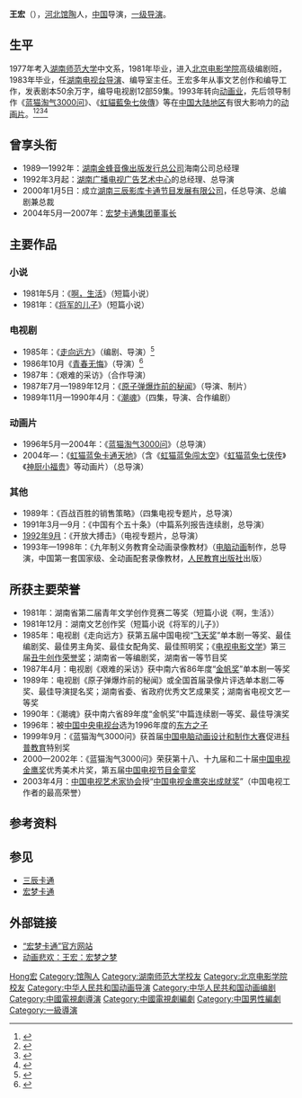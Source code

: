 {{BLPsources|time=2012-03-23T00:59:53+00:00}}
{{Otheruses|王宏|other=同名或類似名的其它條目描述}}
'''王宏'''（{{bd|1953年|2月||}}），[[河北|河北]][[馆陶|馆陶]]人，[[中华人民共和国|中国]]导演，[[一级导演|一级导演]]。

== 生平 ==
1977年考入[[湖南师范大学|湖南师范大学]]中文系，1981年毕业，进入[[北京电影学院|北京电影学院]]高级编剧班，1983年毕业，任[[湖南电视台|湖南电视台]][[导演|导演]]、编导室主任。王宏多年从事文艺创作和编导工作，发表剧本50余万字，编导电视剧12部59集。1993年转向[[动画业|动画业]]，先后领导制作《[[蓝猫淘气3000问|蓝猫淘气3000问]]》、《[[虹貓藍兔七俠傳|虹貓藍兔七俠傳]]》等在[[中国大陆地区|中国大陆地区]]有很大影响力的[[动画片|动画片]]。<ref>{{cite web|title=人物簡介：王宏|url=http://hk.cnmdb.com/name/1851/bio|publisher=中國影視資料庫|accessdate=2012-03-23}}{{dead link|date=2018年3月 |bot=InternetArchiveBot |fix-attempted=yes }}</ref><ref>{{cite web|title=王宏|url=http://www.dongman.gov.cn/cygc/2012-02/13/content_44273.htm|publisher=国家动漫产业网|accessdate=2012-03-23|deadurl=yes|archiveurl=https://web.archive.org/web/20120313035737/http://www.dongman.gov.cn/cygc/2012-02/13/content_44273.htm|archivedate=2012-03-13}}</ref><ref>{{cite web|author=刘涛|title=王宏：“蓝猫”是怎样长大的？|url=http://news.xinhuanet.com/employment/2003-02/20/content_737258.htm|publisher=新華網|accessdate=2012-03-23|archive-date=2008-05-10|archive-url=https://web.archive.org/web/20080510210948/http://news.xinhuanet.com/employment/2003-02/20/content_737258.htm|dead-url=no}}</ref><ref>{{cite news|author=龙昊,罗武战|title=“蓝猫之父”王宏的十年创业|url=http://www.ce.cn/ztpd/tszt/hgjj/2004/CEdecade/chy/200410/27/t20041027_2108277.shtml|accessdate=2012-03-23|newspaper=中国经济时报|date=2004-10-27|archive-date=2005-03-16|archive-url=https://web.archive.org/web/20050316124717/http://www.ce.cn/ztpd/tszt/hgjj/2004/CEdecade/chy/200410/27/t20041027_2108277.shtml|dead-url=no}}</ref>

== 曾享头衔 ==
* 1989—1992年：[[湖南金蜂音像出版发行总公司|湖南金蜂音像出版发行总公司]]海南公司总经理
* 1992年3月起：[[湖南广播电视广告艺术中心|湖南广播电视广告艺术中心]]的总经理、总导演
* 2000年1月5日：成立[[湖南三辰影库卡通节目发展有限公司|湖南三辰影库卡通节目发展有限公司]]，任总导演、总编剧兼总裁
* 2004年5月—2007年：[[宏梦卡通集团|宏梦卡通集团]][[董事长|董事长]]

== 主要作品 ==
=== 小说 ===
* 1981年5月：《[[啊，生活|啊，生活]]》（短篇小说）
* 1981年：《[[将军的儿子|将军的儿子]]》（短篇小说）

=== 电视剧 ===
* 1985年：《[[走向远方|走向远方]]》（编剧、导演）<ref>{{cite web|author=周晶莹|title=《走向遠方》|url=http://www.plcsky.com/ys/yszt/ztdy/102626.shtml|publisher=飛華時空|accessdate=2012-03-23}}{{dead link|date=2018年3月 |bot=InternetArchiveBot |fix-attempted=yes }}</ref>
* 1986年10月《[[青春无悔|青春无悔]]》（导演）<ref>{{cite journal|author=王宏|title=青春无悔|journal=中國電視|year=1986|issue=01|pages=5-32+162|url=http://wuxizazhi.cnki.net/Article/ZGDD198601000.html|accessdate=2012-03-23}}</ref>
* 1987年：《艰难的采访》（合作导演）
* 1987年7月—1989年12月：《[[原子弹爆炸前的秘闻|原子弹爆炸前的秘闻]]》（导演、制片）
* 1989年11月—1990年4月：《[[潮魂|潮魂]]》（四集，导演、合作编剧）

=== 动画片 ===
* 1996年5月—2004年：《[[蓝猫淘气3000问|蓝猫淘气3000问]]》（总导演）
* 2004年—：《[[虹猫蓝兔卡通天地|虹猫蓝兔卡通天地]]》（含《[[虹猫蓝兔闯太空|虹猫蓝兔闯太空]]》《[[虹猫蓝兔七侠传|虹猫蓝兔七侠传]]》《[[神厨小福贵|神厨小福贵]]》等动画片）（总导演）

=== 其他 ===
* 1989年：《百战百胜的销售策略》（四集电视专题片，总导演）
* 1991年3月—9月：《中国有个五十条》（中篇系列报告连续剧，总导演）
* [[1992年9月|1992年9月]]：《开放大搏击》（电视专题片，总导演）
* 1993年—1998年：《九年制义务教育全动画录像教材》（[[电脑动画|电脑动画]]制作，总导演，中国第一套国家级、全动画配套录像教材，[[人民教育出版社|人民教育出版社]]出版）

== 所获主要荣誉 ==
* 1981年：湖南省第二届青年文学创作竞赛二等奖（短篇小说《啊，生活》）
* 1981年12月：湖南文艺创作奖（短篇小说《将军的儿子》）
* 1985年：电视剧《走向远方》获第五届中国电视“[[飞天奖|飞天奖]]”单本剧一等奖、最佳编剧奖、最佳男主角奖、最佳女配角奖、最佳照明奖；《[[电视电影文学|电视电影文学]]》第三届[[丑牛创作荣誉奖|丑牛创作荣誉奖]]；湖南省一等编剧奖，湖南省一等节目奖
* 1987年4月：电视剧《艰难的采访》获中南六省86年度“[[金帆奖|金帆奖]]”单本剧一等奖
* 1989年：电视剧《原子弹爆炸前的秘闻》或全国首届录像片评选单本剧二等奖、最佳导演提名奖；湖南省委、省政府优秀文艺成果奖；湖南省电视文艺一等奖
* 1990年：《潮魂》获中南六省89年度“金帆奖”中篇连续剧一等奖、最佳导演奖
* 1996年：被[[中国中央电视台|中国中央电视台]]选为1996年度的[[东方之子|东方之子]]
* 1999年9月：《蓝猫淘气3000问》获首届[[中国电脑动画设计和制作大赛|中国电脑动画设计和制作大赛]]促进[[科普教育|科普教育]]特别奖
* 2000—2002年：《蓝猫淘气3000问》荣获第十八、十九届和二十届[[中国电视金鹰奖|中国电视金鹰奖]]优秀美术片奖，第五届[[中国电视节目金童奖|中国电视节目金童奖]]
* 2003年4月：[[中国电视艺术家协会|中国电视艺术家协会]]授“[[中国电视金鹰突出成就奖|中国电视金鹰突出成就奖]]”（中国电视工作者的最高荣誉）

== 参考资料 ==
{{reflist}}

== 参见 ==
* [[三辰卡通|三辰卡通]]
* [[宏梦卡通|宏梦卡通]]

== 外部链接 ==
* [https://web.archive.org/web/20081025051116/http://www.greatdreams.com.cn/ “宏梦卡通”官方网站]
* [https://web.archive.org/web/20081013192542/http://www.topkt.com/renwufangtan/2007-07-26/5224.html 动画悲欢：王宏：宏梦之梦]

{{Authority control}}
{{DEFAULTSORT:Wang王}}
[[Category:王姓|Hong宏]]
[[Category:馆陶人|Category:馆陶人]]
[[Category:湖南师范大学校友|Category:湖南师范大学校友]]
[[Category:北京电影学院校友|Category:北京电影学院校友]]
[[Category:中华人民共和国动画导演|Category:中华人民共和国动画导演]]
[[Category:中华人民共和国动画编剧|Category:中华人民共和国动画编剧]]
[[Category:中國電視劇導演|Category:中國電視劇導演]]
[[Category:中國電視劇編劇|Category:中國電視劇編劇]]
[[Category:中国男性編劇|Category:中国男性編劇]]
[[Category:一級導演|Category:一級導演]]